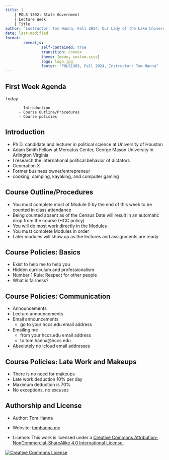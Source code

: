 ```yaml
---
title: |
    | POLS 1302: State Government
    | Lecture Week 
    | Title
author: "Instructor: Tom Hanna, Fall 2024, Our Lady of the Lake University"
date: last-modified
format: 
        revealjs:
                self-contained: true
                transition: convex
                theme: [moon, custom.scss]
                logo: logo.jpg
                footer: "POLS1303, Fall 2024, Instructor: Tom Hanna"
---
```


## First Week Agenda

Today

          - Introduction
          - Course Outline/Procedures
          - Course policies


## Introduction

  * Ph.D. candidate and lecturer in political science at University of Houston
  * Adam Smith Fellow at Mercatus Center, George Mason University in Arlington Virginia
  * I research the international political behavior of dictators
  * Generation X
  * Former business owner/entrepreneur
  * cooking, camping, kayaking, and computer gaming

## Course Outline/Procedures

  * You must complete most of Module 0 by the end of this week to be counted in class attendance
  * Being counted absent as of the Census Date  will result in an automatic drop from the course (HCC policy)
  * You will do most work directly in the Modules
  * You must complete Modules in order
  * Later modules will show up as the lectures and assignments are ready

## Course Policies: Basics

  * Exist to help me to help you
  * Hidden curriculum and professionalism
  * Number 1 Rule: Respect for other people
  * What is fairness?

## Course Policies: Communication

  * Announcements
  * Lecture announcements
  * Email announcements 
    - go to your hccs.edu email address
  * Emailing me 
    - from your hccs.edu email address
    - to tom.hanna@hccs.edu
  * Absolutely no icloud email addresses

## Course Policies: Late Work and Makeups


  * There is no need for makeups
  * Late work deduction 10% per day
  * Maximum deduction is 70%
  * No exceptions, no excuses
  
  


## Authorship and License

- Author: Tom Hanna

- Website: <a href="https://tom-hanna.org/">tomhanna.me</a>

- License: This work is licensed under a <a href= "http://creativecommons.org/licenses/by-nc-sa/4.0/">Creative Commons Attribution-NonCommercial-ShareAlike 4.0 International License.</a>

<a href= "http://creativecommons.org/licenses/by-nc-sa/4.0/">![Creative Commons License](creative_commons_license.png)</a>
